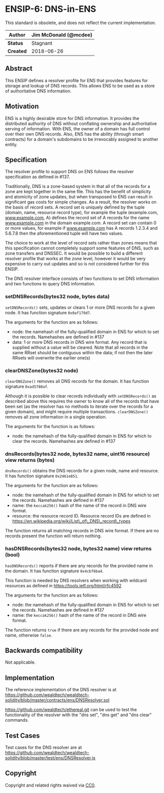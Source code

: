 
# ENSIP-6: DNS-in-ENS

<Note>
This standard is obsolete, and does not reflect the current implementation.
</Note>

| **Author**  | Jim McDonald (@mcdee) |
| ----------- | --------------------- |
| **Status**  | Stagnant              |
| **Created** | 2018-06-26            |

## Abstract

This ENSIP defines a resolver profile for ENS that provides features for storage and lookup of DNS records. This allows ENS to be used as a store of authoritative DNS information.

## Motivation

ENS is a highly desirable store for DNS information. It provides the distributed authority of DNS without conflating ownership and authoritative serving of information. With ENS, the owner of a domain has full control over their own DNS records. Also, ENS has the ability (through smart contracts) for a domain's subdomains to be irrevocably assigned to another entity.

## Specification

The resolver profile to support DNS on ENS follows the resolver specification as defined in #137.

Traditionally, DNS is a zone-based system in that all of the records for a zone are kept together in the same file. This has the benefit of simplicity and atomicity of zone updates, but when transposed to ENS can result in significant gas costs for simple changes. As a result, the resolver works on the basis of record sets. A record set is uniquely defined by the tuple (domain, name, resource record type), for example the tuple (example.com, www.example.com, A) defines the record set of A records for the name www.example.com in the domain example.com. A record set can contain 0 or more values, for example if www.example.com has A records 1.2.3.4 and 5.6.7.8 then the aforementioned tuple will have two values.

The choice to work at the level of record sets rather than zones means that this specification cannot completely support some features of DNS, such as zone transfers and DNSSEC. It would be possible to build a different resolver profile that works at the zone level, however it would be very expensive to carry out updates and so is not considered further for this ENSIP.

The DNS resolver interface consists of two functions to set DNS information and two functions to query DNS information.

### setDNSRecords(bytes32 node, bytes data)

`setDNSRecords()` sets, updates or clears 1 or more DNS records for a given node. It has function signature `0x0af179d7`.

The arguments for the function are as follows:

-   node: the namehash of the fully-qualified domain in ENS for which to set the records. Namehashes are defined in #137
-   data: 1 or more DNS records in DNS wire format. Any record that is supplied without a value will be cleared. Note that all records in the same RRset should be contiguous within the data; if not then the later RRsets will overwrite the earlier one(s)

### clearDNSZone(bytes32 node)

`clearDNSZone()` removes all DNS records for the domain. It has function signature `0xad5780af`.

Although it is possible to clear records individually with `setDNSRecords()` as described above this requires the owner to know all of the records that have been set (as the resolver has no methods to iterate over the records for a given domain), and might require multiple transactions. `clearDNSZone()` removes all zone information in a single operation.

The arguments for the function is as follows:

-   node: the namehash of the fully-qualified domain in ENS for which to clear the records. Namehashes are defined in #137

### dnsRecords(bytes32 node, bytes32 name, uint16 resource) view returns (bytes)

`dnsRecords()` obtains the DNS records for a given node, name and resource. It has function signature `0x2461e851`.

The arguments for the function are as follows:

-   node: the namehash of the fully-qualified domain in ENS for which to set the records. Namehashes are defined in #137
-   name: the `keccak256()` hash of the name of the record in DNS wire format.
-   resource: the resource record ID. Resource record IDs are defined in https://en.wikipedia.org/wiki/List\_of\_DNS\_record\_types

The function returns all matching records in DNS wire format. If there are no records present the function will return nothing.

### hasDNSRecords(bytes32 node, bytes32 name) view returns (bool)

`hasDNSRecords()` reports if there are any records for the provided name in the domain. It has function signature `0x4cbf6ba4`.

This function is needed by DNS resolvers when working with wildcard resources as defined in https://tools.ietf.org/html/rfc4592

The arguments for the function are as follows:

-   node: the namehash of the fully-qualified domain in ENS for which to set the records. Namehashes are defined in #137
-   name: the `keccak256()` hash of the name of the record in DNS wire format.

The function returns `true` if there are any records for the provided node and name, otherwise `false`.

## Backwards compatibility

Not applicable.

## Implementation

The reference implementation of the DNS resolver is at https://github.com/wealdtech/wealdtech-solidity/blob/master/contracts/ens/DNSResolver.sol

https://github.com/wealdtech/ethereal.git can be used to test the functionality of the resolver with the "dns set", "dns get" and "dns clear" commands.

## Test Cases

Test cases for the DNS resolver are at https://github.com/wealdtech/wealdtech-solidity/blob/master/test/ens/DNSResolver.js

## Copyright

Copyright and related rights waived via [CC0](https://creativecommons.org/publicdomain/zero/1.0/).
